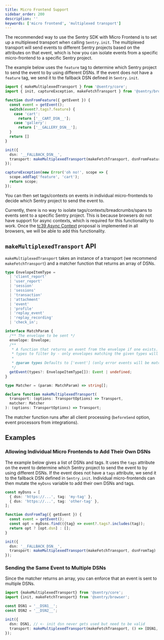 ```yaml
---
title: Micro Frontend Support
sidebar_order: 200
description: ''
keywords: ['micro frontend', 'multiplexed transport']
---
```


The recommended way to use the Sentry SDK with Micro Frontend is to set up a multiplexed transport when calling `Sentry.init`. The multiplexed transport will send events to different Sentry projects based on the attributes on that event, which is how you can isolate events from a specific micro-frontend to a specific Sentry project.

The example below uses the `feature` tag to determine which Sentry project to send the event to by using different DSNs. If the event does not have a `feature` tag, we send it to the fallback DSN defined in `Sentry.init`.

```typescript
import { makeMultiplexedTransport } from '@sentry/core';
import { init, captureException, makeFetchTransport } from '@sentry/browser';

function dsnFromFeature({ getEvent }) {
  const event = getEvent();
  switch(event?.tags?.feature) {
    case 'cart':
      return ['__CART_DSN__'];
    case 'gallery':
      return ['__GALLERY_DSN__'];
  }
  return []
}

init({
  dsn: '__FALLBACK_DSN__',
  transport: makeMultiplexedTransport(makeFetchTransport, dsnFromFeature)
});

captureException(new Error('oh no!', scope => {
  scope.addTag('feature', 'cart');
  return scope;
});
```

You can then set tags/contexts on events in individual micro-frontends to decide which Sentry project to send the event to.

<Alert level="warning" title="Note">

Currently, there is no way to isolate tags/contexts/breadcrumbs/spans to events sent to a specific Sentry project. This is because browsers do not have support for async contexts, which is required for this functionality to work. Once the [tc39 Async Context](https://github.com/tc39/proposal-async-context) proposal is implemented in all browsers, we will be able to add this functionality.

</Alert>

## `makeMultiplexedTransport` API

`makeMultiplexedTransport` takes an instance of a transport (we recommend `makeFetchTransport`) and a matcher function that returns an array of DSNs.

```typescript
type EnvelopeItemType =
  | 'client_report'
  | 'user_report'
  | 'session'
  | 'sessions'
  | 'transaction'
  | 'attachment'
  | 'event'
  | 'profile'
  | 'replay_event'
  | 'replay_recording'
  | 'check_in';

interface MatchParam {
  /** The envelope to be sent */
  envelope: Envelope;
  /**
   * A function that returns an event from the envelope if one exists. You can optionally pass an array of envelope item
   * types to filter by - only envelopes matching the given types will be multiplexed.
   *
   * @param types Defaults to ['event'] (only error events will be matched)
   */
  getEvent(types?: EnvelopeItemType[]): Event | undefined;
}

type Matcher = (param: MatchParam) => string[];

declare function makeMultiplexedTransport(
  transport: (options: TransportOptions) => Transport,
  matcher: Matcher
): (options: TransportOptions) => Transport;
```

The matcher function runs after all client processing (`beforeSend` option, event processors from integrations).

## Examples

### Allowing Individual Micro Frontends to Add Their Own DSNs

The example below gives a list of DSNs and tags. It uses the `tags` attribute on the event to determine which Sentry project to send the event to by using different DSNs. If the event does not have a `tags` attribute, we send it to the fallback DSN defined in `Sentry.init`. Individual micro-frontends can then mutate the `myDsns` variable to add their own DSNs and tags.

```typescript
const myDsns = [
  { dsn: 'https://...', tag: 'my-tag' },
  { dsn: 'https://...', tag: 'other-tag' },
];

function dsnFromTag({ getEvent }) {
  const event = getEvent();
  const opt = myDsns.find(({tag} => event?.tags?.includes(tag));
  return opt ? [opt.dsn] : [];
}

init({
  dsn: '__FALLBACK_DSN__',
  transport: makeMultiplexedTransport(makeFetchTransport, dsnFromTag)
});
```

### Sending the Same Event to Multiple DSNs

Since the matcher returns an array, you can enforce that an event is sent to multiple DSNs.

```typescript
import {makeMultiplexedTransport} from '@sentry/core';
import {init, makeFetchTransport} from '@sentry/browser';

const DSN1 = '__DSN1__';
const DSN2 = '__DSN2__';

init({
  dsn: DSN1, // <- init dsn never gets used but need to be valid
  transport: makeMultiplexedTransport(makeFetchTransport, () => [DSN1, DSN2]),
});
```

